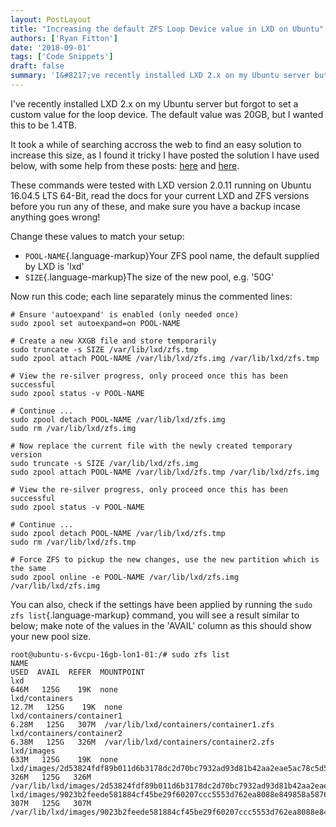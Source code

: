 ```yaml
---
layout: PostLayout
title: "Increasing the default ZFS Loop Device value in LXD on Ubuntu"
authors: ['Ryan Fitton']
date: '2018-09-01'
tags: ['Code Snippets']
draft: false
summary: 'I&#8217;ve recently installed LXD 2.x on my Ubuntu server but forgot to set a custom value for the loop device. The default value was 20GB, but I wanted this to be 1.4TB. It took a while of searching accross the web to find an easy solution to increase this size, as I found it tricky ...'
---
```


I've recently installed LXD 2.x on my Ubuntu server but forgot to set a custom value for the loop device. The default value was 20GB, but I wanted this to be 1.4TB.

It took a while of searching accross the web to find an easy solution to increase this size, as I found it tricky I have posted the solution I have used below, with some help from these posts: [here](https://github.com/lxc/lxc/issues/1412) and [here](https://gist.github.com/pfaffman/af2cc1588b47560cac6d8973e29755f1).

These commands were tested with LXD version 2.0.11 running on Ubuntu 16.04.5 LTS 64-Bit, read the docs for your current LXD and ZFS versions before you run any of these, and make sure you have a backup incase anything goes wrong!

Change these values to match your setup:

-   `POOL-NAME`{.language-markup}Your ZFS pool name, the default supplied by LXD is 'lxd'
-   `SIZE`{.language-markup}The size of the new pool, e.g. '50G'

Now run this code; each line separately minus the commented lines:

``` language-markup
# Ensure 'autoexpand' is enabled (only needed once)
sudo zpool set autoexpand=on POOL-NAME

# Create a new XXGB file and store temporarily
sudo truncate -s SIZE /var/lib/lxd/zfs.tmp
sudo zpool attach POOL-NAME /var/lib/lxd/zfs.img /var/lib/lxd/zfs.tmp

# View the re-silver progress, only proceed once this has been successful
sudo zpool status -v POOL-NAME

# Continue ...
sudo zpool detach POOL-NAME /var/lib/lxd/zfs.img
sudo rm /var/lib/lxd/zfs.img

# Now replace the current file with the newly created temporary version
sudo truncate -s SIZE /var/lib/lxd/zfs.img
sudo zpool attach POOL-NAME /var/lib/lxd/zfs.tmp /var/lib/lxd/zfs.img

# View the re-silver progress, only proceed once this has been successful
sudo zpool status -v POOL-NAME

# Continue ...
sudo zpool detach POOL-NAME /var/lib/lxd/zfs.tmp
sudo rm /var/lib/lxd/zfs.tmp

# Force ZFS to pickup the new changes, use the new partition which is the same
sudo zpool online -e POOL-NAME /var/lib/lxd/zfs.img /var/lib/lxd/zfs.img
```

You can also, check if the settings have been applied by running the `sudo zfs list`{.language-markup} command, you will see a result similar to below; make note of the values in the 'AVAIL' column as this should show your new pool size.

``` language-markup
root@ubuntu-s-6vcpu-16gb-lon1-01:/# sudo zfs list
NAME                                                                          USED  AVAIL  REFER  MOUNTPOINT
lxd                                                                           646M   125G    19K  none
lxd/containers                                                               12.7M   125G    19K  none
lxd/containers/container1                                                    6.28M   125G   307M  /var/lib/lxd/containers/container1.zfs
lxd/containers/container2                                                    6.38M   125G   326M  /var/lib/lxd/containers/container2.zfs
lxd/images                                                                    633M   125G    19K  none
lxd/images/2d53824fdf89b011d6b3178dc2d70bc7932ad93d81b42aa2eae5ac78c5d59e3a   326M   125G   326M  /var/lib/lxd/images/2d53824fdf89b011d6b3178dc2d70bc7932ad93d81b42aa2eae5ac78c5d59e3a.zfs
lxd/images/9023b2feede581884cf45be29f60207ccc5553d762ea8088e849858a58762f6b   307M   125G   307M  /var/lib/lxd/images/9023b2feede581884cf45be29f60207ccc5553d762ea8088e849858a58762f6b.zfs
```
